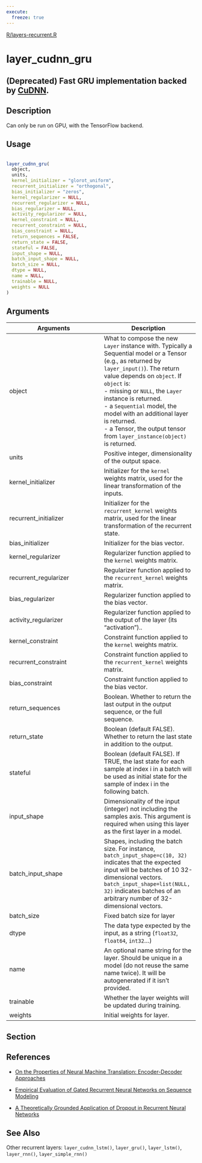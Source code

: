 ```yaml
---
execute:
  freeze: true
---
```


[R/layers-recurrent.R](https://github.com/rstudio/keras//blob/main/R/layers-recurrent.R#L189) 

# layer_cudnn_gru

## (Deprecated) Fast GRU implementation backed by [CuDNN](https://developer.nvidia.com/cudnn).

## Description
 Can only be run on GPU, with the TensorFlow backend. 


## Usage
```r
 
layer_cudnn_gru( 
  object, 
  units, 
  kernel_initializer = "glorot_uniform", 
  recurrent_initializer = "orthogonal", 
  bias_initializer = "zeros", 
  kernel_regularizer = NULL, 
  recurrent_regularizer = NULL, 
  bias_regularizer = NULL, 
  activity_regularizer = NULL, 
  kernel_constraint = NULL, 
  recurrent_constraint = NULL, 
  bias_constraint = NULL, 
  return_sequences = FALSE, 
  return_state = FALSE, 
  stateful = FALSE, 
  input_shape = NULL, 
  batch_input_shape = NULL, 
  batch_size = NULL, 
  dtype = NULL, 
  name = NULL, 
  trainable = NULL, 
  weights = NULL 
) 
```

## Arguments
|Arguments|Description|
|---|---|
| object | What to compose the new `Layer` instance with. Typically a Sequential model or a Tensor (e.g., as returned by `layer_input()`). The return value depends on `object`. If `object` is:  <br>- missing or `NULL`, the `Layer` instance is returned. <br>- a `Sequential` model, the model with an additional layer is returned. <br>- a Tensor, the output tensor from `layer_instance(object)` is returned.  |
| units | Positive integer, dimensionality of the output space. |
| kernel_initializer | Initializer for the `kernel` weights matrix, used for the linear transformation of the inputs. |
| recurrent_initializer | Initializer for the `recurrent_kernel` weights matrix, used for the linear transformation of the recurrent state. |
| bias_initializer | Initializer for the bias vector. |
| kernel_regularizer | Regularizer function applied to the `kernel` weights matrix. |
| recurrent_regularizer | Regularizer function applied to the `recurrent_kernel` weights matrix. |
| bias_regularizer | Regularizer function applied to the bias vector. |
| activity_regularizer | Regularizer function applied to the output of the layer (its "activation").. |
| kernel_constraint | Constraint function applied to the `kernel` weights matrix. |
| recurrent_constraint | Constraint function applied to the `recurrent_kernel` weights matrix. |
| bias_constraint | Constraint function applied to the bias vector. |
| return_sequences | Boolean. Whether to return the last output in the output sequence, or the full sequence. |
| return_state | Boolean (default FALSE). Whether to return the last state in addition to the output. |
| stateful | Boolean (default FALSE). If TRUE, the last state for each sample at index i in a batch will be used as initial state for the sample of index i in the following batch. |
| input_shape | Dimensionality of the input (integer) not including the samples axis. This argument is required when using this layer as the first layer in a model. |
| batch_input_shape | Shapes, including the batch size. For instance, `batch_input_shape=c(10, 32)` indicates that the expected input will be batches of 10 32-dimensional vectors. `batch_input_shape=list(NULL, 32)` indicates batches of an arbitrary number of 32-dimensional vectors. |
| batch_size | Fixed batch size for layer |
| dtype | The data type expected by the input, as a string (`float32`, `float64`, `int32`...) |
| name | An optional name string for the layer. Should be unique in a model (do not reuse the same name twice). It will be autogenerated if it isn't provided. |
| trainable | Whether the layer weights will be updated during training. |
| weights | Initial weights for layer. |


## Section

## References

   

- [On the Properties of Neural Machine Translation: Encoder-Decoder Approaches](https://arxiv.org/abs/1409.1259) 

- [Empirical Evaluation of Gated Recurrent Neural Networks on Sequence Modeling](https://arxiv.org/abs/1412.3555v1) 

- [A Theoretically Grounded Application of Dropout in Recurrent Neural Networks](https://arxiv.org/abs/1512.05287) 

 




## See Also
 Other recurrent layers:  `layer_cudnn_lstm()`, `layer_gru()`, `layer_lstm()`, `layer_rnn()`, `layer_simple_rnn()` 

